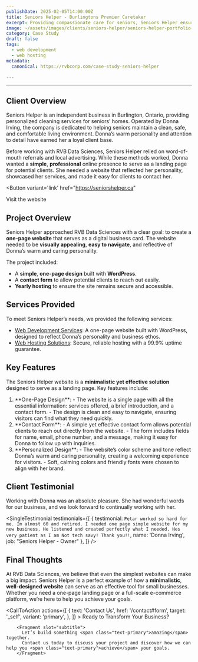 ```yaml
---
publishDate: 2025-02-05T14:00:00Z
title: Seniors Helper - Burlingtons Premier Caretaker
excerpt: Providing compassionate care for seniors, Seniors Helper ensures clean, safe, and comfortable living spaces.
image: ~/assets/images/clients/seniors-helper/seniors-helper-portfolio-main.png
category: Case Study
draft: false
tags:
  - web development
  - web hosting
metadata:
  canonical: https://rvbcorp.com/case-study-seniors-helper

---
```



<hr></hr>

## Client Overview

Seniors Helper is an independent business in Burlington, Ontario, providing personalized cleaning services for seniors’ homes. Operated by Donna Irving, the company is dedicated to helping seniors maintain a clean, safe, and comfortable living environment. Donna’s warm personality and attention to detail have earned her a loyal client base.

Before working with RVB Data Sciences, Seniors Helper relied on word-of-mouth referrals and local advertising. While these methods worked, Donna wanted a **simple**, **professional** online presence to serve as a landing page for potential clients. She needed a website that reflected her personality, showcased her services, and made it easy for clients to contact her.

<Button 
  variant='link' 
  href="https://seniorshelper.ca"
>
  Visit the website
</Button>

## Project Overview

Seniors Helper approached RVB Data Sciences with a clear goal: to create a **one-page website** that serves as a digital business card. The website needed to be **visually appealing**, **easy to navigate**, and reflective of Donna’s warm and caring personality.

The project included:
- A **simple**, **one-page design** built with **WordPress**.
- A **contact form** to allow potential clients to reach out easily.
- **Yearly hosting** to ensure the site remains secure and accessible.

## Services Provided

To meet Seniors Helper’s needs, we provided the following services:

- [Web Development Services](/web-development): A one-page website built with WordPress, designed to reflect Donna’s personality and business ethos.
- [Web Hosting Solutions](/web-hosting): Secure, reliable hosting with a 99.9% uptime guarantee.

## Key Features

The Seniors Helper website is a **minimalistic yet effective solution** designed to serve as a landing page. Key features include:

<ol>
  <li>
    **One-Page Design**:
    - The website is a single page with all the essential information: services offered, a brief introduction, and a contact form.
    - The design is clean and easy to navigate, ensuring visitors can find what they need quickly.
  </li>

  <li>
    **Contact Form**:
    - A simple yet effective contact form allows potential clients to reach out directly from the website.
    - The form includes fields for name, email, phone number, and a message, making it easy for Donna to follow up with inquiries.
  </li>

  <li>
    **Personalized Design**:
    - The website’s color scheme and tone reflect Donna’s warm and caring personality, creating a welcoming experience for visitors.
    - Soft, calming colors and friendly fonts were chosen to align with her brand.
  </li>
</ol>


## Client Testimonial
Working with Donna was an absolute pleasure. She had wonderful words for our business, and we look forward to continually working with her.

<SingleTestimonial
  testimonials={[
    {
      testimonial: `Petar worked so hard for me. Im almost 60 and retired. I needed one page simple website for my new business. He listened and created perfectly what I needed. Hes very patient as I am Not tech savy! Thank you!!`,
      name: 'Donna Irving',
      job: "Seniors Helper - Owner"
    },
  ]}
/>

## Final Thoughts

At RVB Data Sciences, we believe that even the simplest websites can make a big impact. Seniors Helper is a perfect example of how a **minimalistic**, **well-designed website** can serve as an effective tool for small businesses. Whether you need a one-page landing page or a full-scale e-commerce platform, we’re here to help you achieve your goals.

<CallToAction
    actions={[
        {
            text: 'Contact Us',
            href: '/contact#form',
            target: '_self',
            variant: 'primary',
        },
        ]}
    >
        <Fragment slot="title">
          Ready to Transform Your Business?
        </Fragment>

        <Fragment slot="subtitle">
          Let’s build something <span class="text-primary">amazing</span> together. 
          Contact us today to discuss your project and discover how we can help you <span class="text-primary">achieve</span> your goals.
        </Fragment>

  </CallToAction>